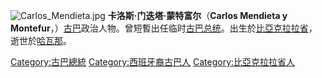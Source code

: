 [[File:Carlos_Mendieta.jpg|thumb]]
'''卡洛斯·门迭塔·蒙特富尔'''（'''Carlos Mendieta y Montefur'''，{{bd|1873年|11月4日|1960年|catIdx=M}}）[[古巴|古巴]]政治人物。曾短暫出任临时[[古巴总统|古巴总统]]。出生於[[比亞克拉拉省|比亞克拉拉省]]，逝世於[[哈瓦那|哈瓦那]]。

{{start box}}
{{s-before|[[曼努埃尔·马尔克斯·斯特林·洛雷特·德莫拉|曼努埃尔·马尔克斯·斯特林·洛雷特·德莫拉]]}} 
{{s-title|[[古巴总统|古巴总统]]|1934年1月18日-1935年12月11日}} 
{{s-after|[[何塞·阿格里皮诺·巴尔内特|何塞·阿格里皮诺·巴尔内特]]}}
{{end box}}

{{DEFAULTSORT:Mendieta, Carlos}}
[[Category:古巴總統|Category:古巴總統]]
[[Category:西班牙裔古巴人|Category:西班牙裔古巴人]]
[[Category:比亞克拉拉省人|Category:比亞克拉拉省人]]